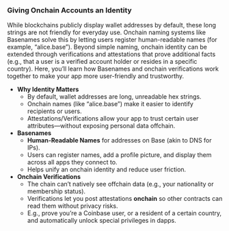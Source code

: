 ### Giving Onchain Accounts an Identity

While blockchains publicly display wallet addresses by default, these long strings are not friendly for everyday use. Onchain naming systems like Basenames solve this by letting users register human-readable names (for example, “alice.base”). Beyond simple naming, onchain identity can be extended through verifications and attestations that prove additional facts (e.g., that a user is a verified account holder or resides in a specific country). Here, you’ll learn how Basenames and onchain verifications work together to make your app more user-friendly and trustworthy.

- **Why Identity Matters**
  - By default, wallet addresses are long, unreadable hex strings.
  - Onchain names (like “alice.base”) make it easier to identify recipients or users.
  - Attestations/Verifications allow your app to trust certain user attributes—without exposing personal data offchain.
- **Basenames**
  - **Human-Readable Names** for addresses on Base (akin to DNS for IPs).
  - Users can register names, add a profile picture, and display them across all apps they connect to.
  - Helps unify an onchain identity and reduce user friction.
- **Onchain Verifications**
  - The chain can’t natively see offchain data (e.g., your nationality or membership status).
  - Verifications let you post attestations **onchain** so other contracts can read them without privacy risks.
  - E.g., prove you’re a Coinbase user, or a resident of a certain country, and automatically unlock special privileges in dapps.
